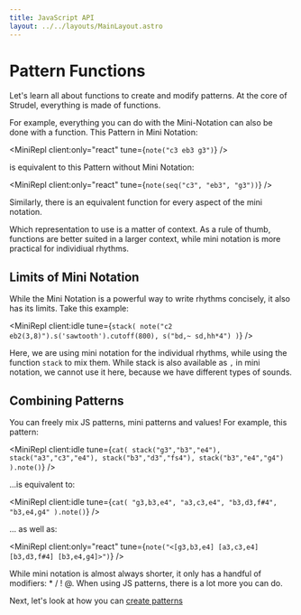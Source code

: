 ```yaml
---
title: JavaScript API
layout: ../../layouts/MainLayout.astro
---
```



# Pattern Functions

Let's learn all about functions to create and modify patterns.
At the core of Strudel, everything is made of functions.

For example, everything you can do with the Mini-Notation can also be done with a function.
This Pattern in Mini Notation:

<MiniRepl client:only="react" tune={`note("c3 eb3 g3")`} />

is equivalent to this Pattern without Mini Notation:

<MiniRepl client:only="react" tune={`note(seq("c3", "eb3", "g3"))`} />

Similarly, there is an equivalent function for every aspect of the mini notation.

Which representation to use is a matter of context. As a rule of thumb, functions
are better suited in a larger context, while mini notation is more practical for individiual rhythms.

## Limits of Mini Notation

While the Mini Notation is a powerful way to write rhythms concisely, it also has its limits. Take this example:

<MiniRepl
  client:idle
  tune={`stack(
  note("c2 eb2(3,8)").s('sawtooth').cutoff(800),
  s("bd,~ sd,hh*4")
)`}
/>

Here, we are using mini notation for the individual rhythms, while using the function `stack` to mix them.
While stack is also available as `,` in mini notation, we cannot use it here, because we have different types of sounds.

## Combining Patterns

You can freely mix JS patterns, mini patterns and values! For example, this pattern:

<MiniRepl
  client:idle
  tune={`cat(
  stack("g3","b3","e4"),
  stack("a3","c3","e4"),
  stack("b3","d3","fs4"),
  stack("b3","e4","g4")
).note()`}
/>

...is equivalent to:

<MiniRepl
  client:idle
  tune={`cat(
  "g3,b3,e4",
  "a3,c3,e4",
  "b3,d3,f#4",
  "b3,e4,g4"
).note()`}
/>

... as well as:

<MiniRepl client:only="react" tune={`note("<[g3,b3,e4] [a3,c3,e4] [b3,d3,f#4] [b3,e4,g4]>")`} />

While mini notation is almost always shorter, it only has a handful of modifiers: \* / ! @.
When using JS patterns, there is a lot more you can do.

Next, let's look at how you can [create patterns](/learn/factories)
